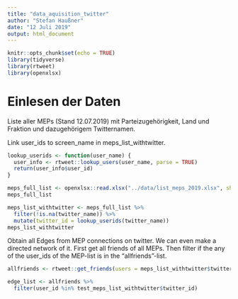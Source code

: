 ```yaml
---
title: "data_aquisition_twitter"
author: "Stefan Haußner"
date: "12 Juli 2019"
output: html_document
---
```


```r
knitr::opts_chunk$set(echo = TRUE)
library(tidyverse)
library(rtweet)
library(openxlsx)
```


# Einlesen der Daten

Liste aller MEPs (Stand 12.07.2019) mit Parteizugehörigkeit, Land und Fraktion und dazugehörigem Twitternamen.

Link user_ids to screen_name in meps_list_withtwitter.

```r
lookup_userids <- function(user_name) {
  user_info <- rtweet::lookup_users(user_name, parse = TRUE)
  return(user_info$user_id)
}

meps_full_list <- openxlsx::read.xlsx("../data/list_meps_2019.xlsx", sheet = 1) %>% tbl_df()
meps_full_list

meps_list_withtwitter <- meps_full_list %>% 
  filter(!is.na(twitter_name)) %>% 
  mutate(twitter_id = lookup_userids(twitter_name))
meps_list_withtwitter
```

Obtain all Edges from MEP connections on twitter. We can even make a directed network of it.
First get all friends of all MEPs. Then filter if the any of the user_ids of the MEP-list is in the "allfriends"-list.

```r
allfriends <- rtweet::get_friends(users = meps_list_withtwitter$twitter_id, retryonratelimit = TRUE)

edge_list <- allfriends %>% 
  filter(user_id %in% test_meps_list_withtwitter$twitter_id)
```



